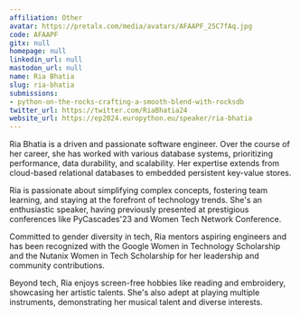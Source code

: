 ```yaml
---
affiliation: Other
avatar: https://pretalx.com/media/avatars/AFAAPF_25C7fAq.jpg
code: AFAAPF
gitx: null
homepage: null
linkedin_url: null
mastodon_url: null
name: Ria Bhatia
slug: ria-bhatia
submissions:
- python-on-the-rocks-crafting-a-smooth-blend-with-rocksdb
twitter_url: https://twitter.com/RiaBhatia24
website_url: https://ep2024.europython.eu/speaker/ria-bhatia
---
```


Ria Bhatia is a driven and passionate software engineer. Over the course of her career, she has worked with various database systems, prioritizing performance, data durability, and scalability. Her expertise extends from cloud-based relational databases to embedded persistent key-value stores.

Ria is passionate about simplifying complex concepts, fostering team learning, and staying at the forefront of technology trends. She's an enthusiastic speaker, having previously presented at prestigious conferences like PyCascades'23 and Women Tech Network Conference.

Committed to gender diversity in tech, Ria mentors aspiring engineers and has been recognized with the Google Women in Technology Scholarship and the Nutanix Women in Tech Scholarship for her leadership and community contributions.

Beyond tech, Ria enjoys screen-free hobbies like reading and embroidery, showcasing her artistic talents. She's also adept at playing multiple instruments, demonstrating her musical talent and diverse interests.
